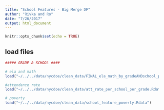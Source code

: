 ```yaml
---
title: "School Features - Big Merge DF"
author: "Rivka and Ro"
date: "7/26/2017"
output: html_document
---
```


```r
knitr::opts_chunk$set(echo = TRUE)
```

## load files

```r

##### GRADE & SCHOOL ####

# ela and math
load("~/../../data/nycdoe/clean_data/FINAL_ela_math_by_gradeANDschool_per_school.Rdata")

#attendance rate
load("~/../../data/nycdoe/clean_data/att_rate_per_school_per_grade.Rdata")

# poverty
load("~/../../data/nycdoe/clean_data/school_feature_poverty.Rdata")


```
